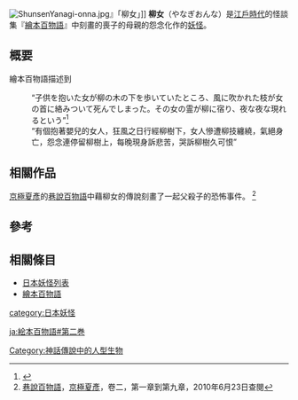 [[File:ShunsenYanagi-onna.jpg|right]]』「柳女」]]
'''柳女'''（やなぎおんな）是[[江戶時代|江戶時代]]的怪談集『[[繪本百物語|繪本百物語]]』中刻畫的喪子的母親的怨念化作的[[妖怪|妖怪]]。

== 概要 ==
繪本百物語描述到
: “子供を抱いた女が柳の木の下を歩いていたところ、風に吹かれた枝が女の首に絡みついて死んでしまった。その女の霊が柳に宿り、夜な夜な現れるという”<ref>{{Cite book<!--|和書-->|title=桃山人夜話絵本百物語|pages=138-139頁}}</ref>
: “有個抱著嬰兒的女人，狂風之日行經柳樹下，女人慘遭柳技纏繞，氣絕身亡，怨念連停留柳樹上，每晚現身訴悲苦，哭訴柳樹久可恨”

== 相關作品 ==
[[京極夏彥|京極夏彥]]的[[巷說百物語|巷說百物語]]中藉柳女的傳說刻畫了一起父殺子的恐怖事件。 <ref>[[巷說百物語|巷說百物語]]，[[京極夏彥|京極夏彥]]，卷二，第一章到第九章，2010年6月23日查閱</ref>

== 參考 ==
<references/>

== 相關條目 ==
*[[日本妖怪列表|日本妖怪列表]]
*[[繪本百物語|繪本百物語]]
{{stub|日本妖怪|Japan-myth-stub.gif}}
[[category:日本妖怪|category:日本妖怪]]
[[Category:神話傳說中的人型生物|Category:神話傳說中的人型生物]]

[[ja:絵本百物語#第二巻|ja:絵本百物語#第二巻]]
